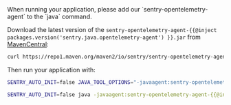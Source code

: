 <OnboardingOption optionId="opentelemetry">
When running your application, please add our `sentry-opentelemetry-agent` to the `java` command.

Download the latest version of the `sentry-opentelemetry-agent-{{@inject packages.version('sentry.java.opentelemetry-agent') }}.jar` from [MavenCentral](https://search.maven.org/artifact/io.sentry/sentry-opentelemetry-agent):
```bash
curl https://repo1.maven.org/maven2/io/sentry/sentry-opentelemetry-agent/{{@inject packages.version('sentry.java.opentelemetry-agent') }}/sentry-opentelemetry-agent-{{@inject packages.version('sentry.java.opentelemetry-agent') }}.jar -o sentry-opentelemetry-agent-{{@inject packages.version('sentry.java.opentelemetry-agent') }}.jar
```

Then run your application with:

```bash {tabTitle: Environment variable}
SENTRY_AUTO_INIT=false JAVA_TOOL_OPTIONS="-javaagent:sentry-opentelemetry-agent-{{@inject packages.version('sentry.java.opentelemetry-agent') }}.jar" java -jar your-application.jar
```

```bash {tabTitle: Java CLI argument}
SENTRY_AUTO_INIT=false java -javaagent:sentry-opentelemetry-agent-{{@inject packages.version('sentry.java.opentelemetry-agent') }}.jar -jar your-application.jar
```
</OnboardingOption>
